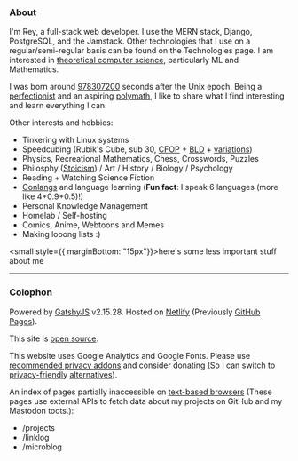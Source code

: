 
<Head title="About" />

### About

I'm Rey, a full-stack web developer. I use the MERN stack, Django, PostgreSQL, and the Jamstack. Other technologies that I use on a regular/semi-regular basis can be found on the <Link to="/technologies">Technologies</Link> page. I am interested in [theoretical computer science](https://en.wikipedia.org/wiki/Theoretical_computer_science), particularly ML and Mathematics.

I was born around [978307200](https://duckduckgo.com/?q=unix+time+978307200) seconds after the Unix epoch. Being a [perfectionist](https://en.wikipedia.org/wiki/Perfectionism_(psychology)) and an aspiring [polymath](https://en.wikipedia.org/wiki/Polymath), I like to share what I find interesting and learn everything I can.

Other interests and hobbies:
- Tinkering with Linux systems
- Speedcubing (Rubik's Cube, sub 30, [CFOP](https://en.wikipedia.org/wiki/CFOP_Method) + [BLD](https://www.speedsolving.com/wiki/index.php/Blindfolded_Solving) + [variations](https://en.wikipedia.org/wiki/Rubik's_Cube#Variations))
- Physics, Recreational Mathematics, Chess, Crosswords, <Link to="/puzzles">Puzzles</Link>
- Philosphy ([Stoicism](https://en.wikipedia.org/wiki/Stoicism)) / Art / History / Biology / Psychology
- <Link to="/books">Reading</Link> + <Link to="/movies-tv">Watching</Link> Science Fiction
- [Conlangs](https://en.wikipedia.org/wiki/Constructed_language) and language learning (**Fun fact**: I speak 6 languages (more like 4+0.9+0.5)!)
- Personal Knowledge Management
- Homelab / Self-hosting
- Comics, Anime, Webtoons and Memes
- Making looong lists :)

<small style={{ marginBottom: "15px"}}><Link to="/u7h9qf8h4z">here</Link>'s some less important stuff about me</small>

---

### Colophon

Powered by [GatsbyJS](https://github.com/gatsbyjs/gatsby) v2.15.28\. Hosted on [Netlify](https://netlify.com/) (Previously [GitHub Pages](https://pages.github.com/)).

This site is [open source](https://github.com/rsapkf/rsapkf.xyz/).

This website uses Google Analytics and Google Fonts. Please use [recommended privacy addons](https://addons.mozilla.org/en-US/firefox/search/?category=privacy-security&sort=recommended%2Cusers&type=extension) and consider <Link to="/donate">donating</Link> (So I can switch to [privacy-friendly](https://lwn.net/Articles/822568/) [alternatives](https://lwn.net/Articles/824294/)).

An index of pages partially inaccessible on [text-based browsers](https://en.wikipedia.org/wiki/Text-based_web_browser#List_of_notable_text-based_web_browsers) (These pages use external APIs to fetch data about my projects on GitHub and my Mastodon toots.):
- <Link to="/projects">/projects</Link>
- <Link to="/linklog">/linklog</Link>
- <Link to="/microblog">/microblog</Link>

<LastUpdatedPages date="March 13, 2020"/>
